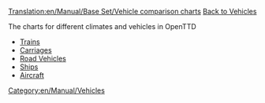 [[Translation:en/Manual/Base Set/Vehicle comparison charts]]
[[en/Manual/Vehicles|Back to Vehicles]]


The charts for different climates and vehicles in OpenTTD


* [[en/Manual/Base Set/Trains/Train Comparison|Trains]]
* [[en/Manual/Base Set/Trains/Carriages Comparison|Carriages]]
* [[en/Manual/Base Set/Road Vehicles/Road vehicle comparison|Road Vehicles]]
* [[en/Manual/Base Set/Ships/Ship Comparison|Ships]]
* [[en/Manual/Base Set/Aircraft/Air Comparison|Aircraft]]

[[Category:en/Manual/Vehicles]]